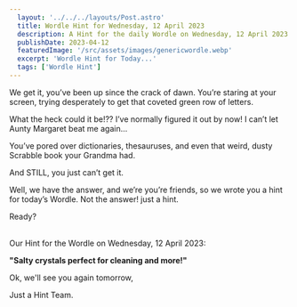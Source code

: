 ```yaml
---
  layout: '../../../layouts/Post.astro'
  title: Wordle Hint for Wednesday, 12 April 2023
  description: A Hint for the daily Wordle on Wednesday, 12 April 2023
  publishDate: 2023-04-12
  featuredImage: '/src/assets/images/genericwordle.webp'
  excerpt: 'Wordle Hint for Today...'
  tags: ['Wordle Hint']
---
```


  We get it, you’ve been up since the crack of dawn. You’re staring at your screen, trying desperately to get that coveted green row of letters. 

  What the heck could it be!??
  I’ve normally figured it out by now!
  I can’t let Aunty Margaret beat me again… 

  You’ve pored over dictionaries, thesauruses, and even that weird, dusty Scrabble book your Grandma had.

  And STILL, you just can’t get it. 

  Well, we have the answer, and we’re you’re friends, so we wrote you a hint for today’s Wordle.
  Not the answer! just a hint. 

  Ready?<br /><br />

  Our Hint for the Wordle on Wednesday, 12 April 2023:

  **"Salty crystals perfect for cleaning and more!"**

  Ok, we'll see you again tomorrow, 

  Just a Hint Team.
  